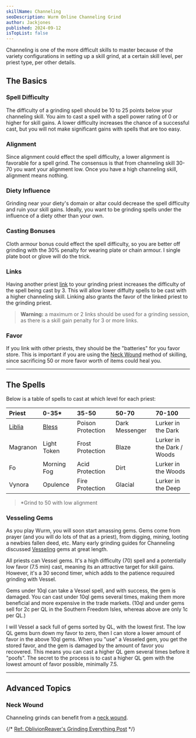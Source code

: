 ```yaml
---
skillName: Channeling
seoDescription: Wurm Online Channeling Grind
author: Jackjones
published: 2024-09-12
isTopList: false
---
```


Channeling is one of the more difficult skills to master because of the variety configurations in setting up a skill grind, at a certain skill level, per priest type, per other details.

## The Basics

### Spell Difficulty

The difficulty of a grinding spell should be 10 to 25 points below your channeling skill. You aim to cast a spell with a spell power rating of 0 or higher for skill gains. A lower difficulty increases the chance of a successful cast, but you will not make significant gains with spells that are too easy.

### Alignment

Since alignment could effect the spell difficulty, a lower alignment is favorable for a spell grind. The consensus is that from channeling skill 30-70 you want your alignment low. Once you have a high channeling skill, alignment means nothing.

### Diety Influence

Grinding near your diety's domain or altar could decrease the spell difficulty and ruin your skill gains. Ideally, you want to be grinding spells under the influence of a diety other than your own.

### Casting Bonuses

Cloth armour bonus could effect the spell difficulty, so you are better off grinding with the 30% penalty for wearing plate or chain armour. I single plate boot or glove will do the trick.

### Links

Having another priest [link](https://www.wurmpedia.com/index.php/Linking) to your grinding priest increases the difficulty of the spell being cast by 3. This will allow lower diffulty spells to be cast with a higher channeling skill. Linking also grants the favor of the linked priest to the grinding priest.

> __Warning:__ a maximum or 2 links should be used for a grinding session, as there is a skill gain penalty for 3 or more links.

### Favor

If you link with other priests, they should be the "batteries" for you favor store. This is important if you are using the [Neck Wound](#neck-wound) method of skilling, since sacrificing  50 or more favor worth of items could heal you.

---

## The Spells

Below is a table of spells to cast at which level for each priest:

| Priest | 0-35* | 35-50 | 50-70 | 70-100 |
|:-----|:-----|:-----|:-----|:-----|
| [Liblia](https://www.wurmpedia.com/index.php/Libila) | [Bless](https://www.wurmpedia.com/index.php/Bless) | Poison Protection | Dark Messenger | Lurker in the Dark |
| Magranon | Light Token | Frost Protection | Blaze | Lurker in the Dark / Woods |
| Fo | Morning Fog | Acid Protection | Dirt | Lurker in the Woods |
| Vynora | Opulence | Fire Protection | Glacial | Lurker in the Deep |

> *Grind to 50 with low alignment

### Vesseling Gems

As you play Wurm, you will soon start amassing gems. Gems come from prayer (and you will do lots of that as a priest), from digging, mining, looting a newbies fallen deed, etc. Many early grinding guides for Channeling discussed [Vesseling](https://www.wurmpedia.com/index.php/Vessel) gems at great length.

All priests can Vessel gems. It's a high difficulty (70) spell and a potentially low favor (7.5 min) cast, meaning its an attractive target for skill gains. However, it's a 30 second timer, which adds to the patience requuired grinding with Vessel.

Gems under 10ql can take a Vessel spell, and with success, the gem is damaged. You can cast under 10ql gems several times, making them more beneficial and more expensive in the trade markets. (10ql and under gems sell for 2c per QL in the Southern Freedom Isles, whereas above are only 1c per QL.)

I will Vessel a sack full of gems sorted by QL, with the lowest first. The low QL gems burn down my favor to zero, then I can store a lower amount of favor in the above 10ql gems. When you "use" a Vesseled gem, you get the stored favor, and the gem is damaged by the amount of favor you recovered. This means you can cast a higher QL gem several times before it "poofs". The secret to the process is to cast a higher QL gem with the lowest amount of favor possible, minimally 7.5.

---

## Advanced Topics

### Neck Wound

Channeling grinds can benefit from a [neck wound](/skills/wounds#neck-wound).





{/* [Ref: OblivionReaver's Grinding Everything Post](https://forum.wurmonline.com/index.php?/topic/176149-grindin-everything/) */}